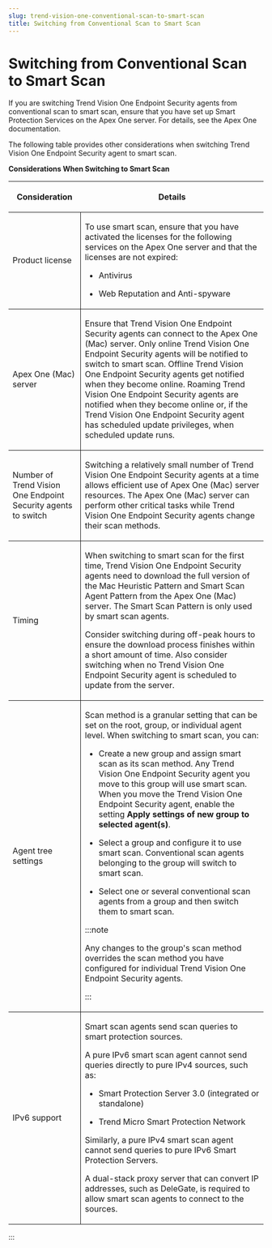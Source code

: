```yaml
---
slug: trend-vision-one-conventional-scan-to-smart-scan
title: Switching from Conventional Scan to Smart Scan
---
```

# Switching from Conventional Scan to Smart Scan

If you are switching Trend Vision One Endpoint Security agents from conventional scan to smart scan, ensure that you have set up Smart Protection Services on the Apex One server. For details, see the Apex One documentation.

The following table provides other considerations when switching Trend Vision One Endpoint Security agent to smart scan.

**Considerations When Switching to Smart Scan**

<table>
<colgroup>
<col style="width: 28%" />
<col style="width: 71%" />
</colgroup>
<thead>
<tr>
<th><p>Consideration</p></th>
<th><p>Details</p></th>
</tr>
</thead>
<tbody>
<tr>
<td style="border-bottom-width: 1px; border-bottom-style: solid; border-right-width: 1px; border-right-style: solid"><p>Product license</p></td>
<td style="border-bottom-width: 1px; border-bottom-style: solid"><p>To use smart scan, ensure that you have activated the licenses for the following services on the Apex One server and that the licenses are not expired:</p>
<ul>
<li><p>Antivirus</p></li>
<li><p>Web Reputation and Anti-spyware</p></li>
</ul></td>
</tr>
<tr>
<td style="border-bottom-width: 1px; border-bottom-style: solid; border-right-width: 1px; border-right-style: solid"><p>Apex One (Mac) server</p></td>
<td style="border-bottom-width: 1px; border-bottom-style: solid"><p>Ensure that Trend Vision One Endpoint Security agents can connect to the Apex One (Mac) server. Only online Trend Vision One Endpoint Security agents will be notified to switch to smart scan. Offline Trend Vision One Endpoint Security agents get notified when they become online. Roaming Trend Vision One Endpoint Security agents are notified when they become online or, if the Trend Vision One Endpoint Security agent has scheduled update privileges, when scheduled update runs.</p></td>
</tr>
<tr>
<td style="border-bottom-width: 1px; border-bottom-style: solid; border-right-width: 1px; border-right-style: solid"><p>Number of Trend Vision One Endpoint Security agents to switch</p></td>
<td style="border-bottom-width: 1px; border-bottom-style: solid"><p>Switching a relatively small number of Trend Vision One Endpoint Security agents at a time allows efficient use of Apex One (Mac) server resources. The Apex One (Mac) server can perform other critical tasks while Trend Vision One Endpoint Security agents change their scan methods.</p></td>
</tr>
<tr>
<td style="border-bottom-width: 1px; border-bottom-style: solid; border-right-width: 1px; border-right-style: solid"><p>Timing</p></td>
<td style="border-bottom-width: 1px; border-bottom-style: solid"><p>When switching to smart scan for the first time, Trend Vision One Endpoint Security agents need to download the full version of the Mac Heuristic Pattern and Smart Scan Agent Pattern from the Apex One (Mac) server. The Smart Scan Pattern is only used by smart scan agents.</p>
<p>Consider switching during off-peak hours to ensure the download process finishes within a short amount of time. Also consider switching when no Trend Vision One Endpoint Security agent is scheduled to update from the server.</p></td>
</tr>
<tr>
<td style="border-bottom-width: 1px; border-bottom-style: solid; border-right-width: 1px; border-right-style: solid"><p>Agent tree settings</p></td>
<td style="border-bottom-width: 1px; border-bottom-style: solid"><p>Scan method is a granular setting that can be set on the root, group, or individual agent level. When switching to smart scan, you can:</p>
<ul>
<li><p>Create a new group and assign smart scan as its scan method. Any Trend Vision One Endpoint Security agent you move to this group will use smart scan. When you move the Trend Vision One Endpoint Security agent, enable the setting <strong>Apply settings of new group to selected agent(s)</strong>.</p></li>
<li><p>Select a group and configure it to use smart scan. Conventional scan agents belonging to the group will switch to smart scan.</p></li>
<li><p>Select one or several conventional scan agents from a group and then switch them to smart scan.</p></li>
</ul>


:::note

<p>Any changes to the group's scan method overrides the scan method you have configured for individual Trend Vision One Endpoint Security agents.</p>


:::

</td>
</tr>
<tr>
<td style="border-right-width: 1px; border-right-style: solid"><p>IPv6 support</p></td>
<td><p>Smart scan agents send scan queries to smart protection sources.</p>
<p>A pure IPv6 smart scan agent cannot send queries directly to pure IPv4 sources, such as:</p>
<ul>
<li><p>Smart Protection Server 3.0 (integrated or standalone)</p></li>
<li><p>Trend Micro Smart Protection Network</p></li>
</ul>
<p>Similarly, a pure IPv4 smart scan agent cannot send queries to pure IPv6 Smart Protection Servers.</p>
<p>A dual-stack proxy server that can convert IP addresses, such as DeleGate, is required to allow smart scan agents to connect to the sources.</p></td>
</tr>
</tbody>
</table>
:::
